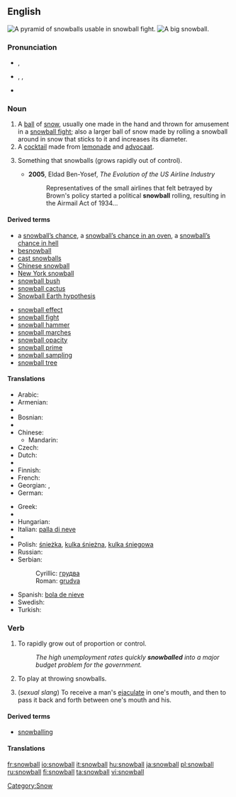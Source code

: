 {{also|Snowball}}
==English==
{{wikipedia}}
[[Image:Snowpyramids.jpg|thumb|A pyramid of snowballs usable in snowball fight.]]
[[Image:Giant snowball Oxford.jpg|thumb|A big snowball.]]

===Pronunciation===
* {{a|UK}} {{IPA|/ˈsnəʊbɔːl/}}, {{SAMPA|/"sn@UbO:l/}}
* {{a|US}} {{enPR|snōʹbôl}}, {{IPA|/ˈsnoʊbɔːl/}}, {{SAMPA|/"sn@UbO:l/}}
* {{audio|En-us-snowball.ogg|Audio (US)}}

===Noun===
{{en-noun}}

# A [[ball]] of [[snow]], usually one made in the hand and thrown for amusement in a [[snowball fight]]; also a larger ball of snow made by rolling a snowball around in snow that sticks to it and increases its diameter.
# A [[cocktail]] made from [[lemonade]] and [[advocaat]].
# {{figurative}} Something that snowballs (grows rapidly out of control).
#* '''2005''', Eldad Ben-Yosef, ''The Evolution of the US Airline Industry''
#*: Representatives of the small airlines that felt betrayed by Brown's policy started a political '''snowball''' rolling, resulting in the Airmail Act of 1934...

====Derived terms====
{{top2}}
* a [[snowball's chance|snowball’s chance]], a [[snowball's chance in an oven|snowball’s chance in an oven]], a [[snowball's chance in hell|snowball’s chance in hell]]
* [[besnowball]]
* [[cast snowballs]]
* [[Chinese snowball]]
* [[New York snowball]]
* [[snowball bush]]
* [[snowball cactus]]
* [[Snowball Earth hypothesis]]
{{mid2}}
* [[snowball effect]]
* [[snowball fight]]
* [[snowball hammer]]
* [[snowball marches]]
* [[snowball opacity]]
* [[snowball prime]]
* [[snowball sampling]]
* [[snowball tree]]
{{bottom}}

====Translations====
{{trans-top|ball of snow}}
* Arabic: {{Arab|[[كرة الثلج]]}} {{f}}
* Armenian: {{t-|hy|ձնագնդիկ|tr=jnagndik|xs=Armenian}}
* {{trreq|Basque}}
* Bosnian: {{t-|bs|grudva|f}}
* {{trreq|Catalan}}
* Chinese:
** Mandarin: {{t|cmn|雪球|tr=xuěqiú|sc=Hani}}
* Czech: {{t-|cs|sněhová koule|f}}
* Dutch: {{t+|nl|sneeuwbal|m}}
* {{trreq|Esperanto}}
* Finnish: {{t+|fi|lumipallo}}
* French: {{t+|fr|boule de neige|f}}
* Georgian: {{t|ka|თოვლის გუნდა|tr=t‘ovlis gunda|sc=Geor|xs=Georgian}}, {{t-|ka|გუნდა|tr=gunda|sc=Geor|xs=Georgian}}
* German: {{t+|de|Schneeball|m}}
{{trans-mid}}
* Greek: {{t|el|χιονόμπαλα|f|tr=chionómpala|sc=Grek}}
* {{trreq|Hebrew}}
* Hungarian: {{t+|hu|hógolyó}}
* Italian: [[palla di neve]] {{f}}
* {{trreq|Japanese}}
* Polish: [[śnieżka]], [[kulka śnieżna]], [[kulka śniegowa]] {{f}}
* Russian: {{t+|ru|снежок|m|tr=snežók|sc=Cyrl}}
* Serbian:
*: Cyrillic: [[грудва]] {{f}}
*: Roman: [[grudva#Serbian|grudva]] {{f}}
* Spanish: [[bola de nieve]] {{f}}
* Swedish: {{t+|sv|snöboll|c}}
* Turkish: {{t|tr|kar topu}}
{{trans-bottom}}

{{trans-top|cocktail}}
{{trans-mid}}
{{trans-bottom}}

===Verb===
{{en-verb}}

# {{intransitive}} To rapidly grow out of proportion or control.
#: ''The high unemployment rates quickly '''snowballed''' into a major budget problem for the government.''
# {{intransitive}} To play at throwing snowballs.
# {{intransitive}} (''sexual slang'') To receive a man's [[ejaculate]] in one's mouth, and then to pass it back and forth between one's mouth and his.

====Derived terms====
* [[snowballing]]<!--noun-->

====Translations====
{{trans-top|rapidly grow out of proportion or control}}
{{trans-mid}}
{{trans-bottom}}

{{trans-top|play at throwing snowballs}}
{{trans-mid}}
{{trans-bottom}}

{{trans-top|sexual slang: pass ejaculate from mouth to mouth}}
{{trans-mid}}
{{trans-bottom}}

[[Category:Snow]]

[[fr:snowball]]
[[io:snowball]]
[[it:snowball]]
[[hu:snowball]]
[[ja:snowball]]
[[pl:snowball]]
[[ru:snowball]]
[[fi:snowball]]
[[ta:snowball]]
[[vi:snowball]]